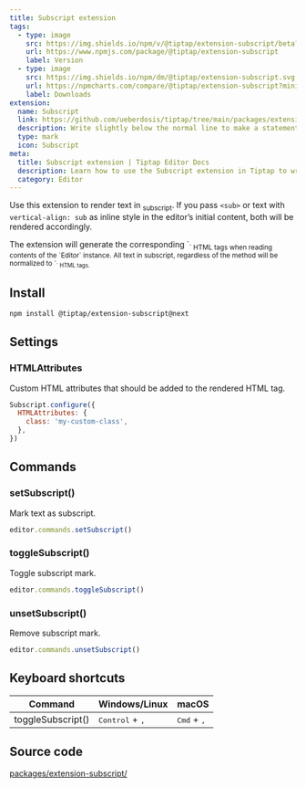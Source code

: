 ```yaml
---
title: Subscript extension
tags:
  - type: image
    src: https://img.shields.io/npm/v/@tiptap/extension-subscript/beta?label=version
    url: https://www.npmjs.com/package/@tiptap/extension-subscript
    label: Version
  - type: image
    src: https://img.shields.io/npm/dm/@tiptap/extension-subscript.svg
    url: https://npmcharts.com/compare/@tiptap/extension-subscript?minimal=true
    label: Downloads
extension:
  name: Subscript
  link: https://github.com/ueberdosis/tiptap/tree/main/packages/extension-subscript
  description: Write slightly below the normal line to make a statement.
  type: mark
  icon: Subscript
meta:
  title: Subscript extension | Tiptap Editor Docs
  description: Learn how to use the Subscript extension in Tiptap to write slightly below the normal line and show your unique style.
  category: Editor
---
```



Use this extension to render text in <sub>subscript</sub>. If you pass `<sub>` or text with `vertical-align: sub` as inline style in the editor’s initial content, both will be rendered accordingly.

<Callout title="Restrictions" variant="default">
    The extension will generate the corresponding `<sub>` HTML tags when reading contents of the `Editor` instance. All text in subscript, regardless of the method will be normalized to `<sub>` HTML tags.
</Callout>

<CodeDemo path="/Marks/Subscript" />

## Install

```bash
npm install @tiptap/extension-subscript@next
```

## Settings

### HTMLAttributes

Custom HTML attributes that should be added to the rendered HTML tag.

```js
Subscript.configure({
  HTMLAttributes: {
    class: 'my-custom-class',
  },
})
```

## Commands

### setSubscript()

Mark text as subscript.

```js
editor.commands.setSubscript()
```

### toggleSubscript()

Toggle subscript mark.

```js
editor.commands.toggleSubscript()
```

### unsetSubscript()

Remove subscript mark.

```js
editor.commands.unsetSubscript()
```

## Keyboard shortcuts

| Command           | Windows/Linux                     | macOS                         |
| ----------------- | --------------------------------- | ----------------------------- |
| toggleSubscript() | <kbd>Control</kbd> + <kbd>,</kbd> | <kbd>Cmd</kbd> + <kbd>,</kbd> |

## Source code

[packages/extension-subscript/](https://github.com/ueberdosis/tiptap/blob/main/packages/extension-subscript/)
